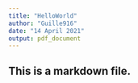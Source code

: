 ```yaml
---
title: "HelloWorld"
author: "Guille916"
date: "14 April 2021"
output: pdf_document
---
```


## This is a markdown file. 
